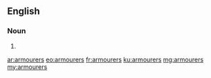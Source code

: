 ==English==

===Noun===
{{head|en}}

# {{plural of|armourer}}

[[ar:armourers]]
[[eo:armourers]]
[[fr:armourers]]
[[ku:armourers]]
[[mg:armourers]]
[[my:armourers]]
